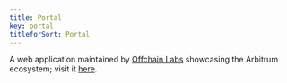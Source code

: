 ```yaml
---
title: Portal
key: portal
titleforSort: Portal
---
```


A web application maintained by [Offchain Labs](/intro/glossary#offchain-labs) showcasing the Arbitrum ecosystem; visit it [here](https://portal.arbitrum.io/).
